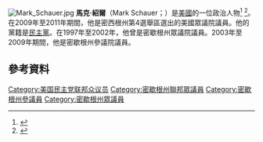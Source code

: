 {{noteTA
|1=zh-hans:绍尔;zh-hant:紹爾;zh-tw:蕭爾;
}}
[[File:Mark_Schauer.jpg|thumb]]
'''馬克·紹爾'''（Mark Schauer；{{bd|1961年|10月2日}}）是[[美國|美國]]的一位政治人物<ref name=MIManual2005>{{cite book | author = Michigan Legislative Service Bureau | title = Michigan Manual 2005-2006 | publisher = Legislative Council, State of Michigan | year = 2006 | location = Lansing, MI | pages = 149 | url = http://www.legislature.mi.gov/(S(khwxmyqj3u0soobvfl4d0b55))/mileg.aspx?page=MM2005-2006&chapter=3 | chapter = Biographical Sketches - Senate | chapterurl = http://www.legislature.mi.gov/documents/publications/manual/2005-2006/2005-MM-0149-0149-Schauer.pdf | ISBN = 1-878210-06-8 | accessdate = 2007-06-29 | archive-date = 2019-10-18 | archive-url = https://web.archive.org/web/20191018152646/http://www.legislature.mi.gov/(S(l53n5udm00aiyct3jmujykj1))/mileg.aspx?page=MM2005-2006 | dead-url = no }}</ref>
<ref name=MSD>{{cite web  | author = Michigan Senate Democrats  | title = Michigan Senate Democrats: About Mark Schauer  | year = 2007  | url = http://www.senate.mi.gov/schauer/about.php  | accessdate = 2007-06-29  | deadurl = yes  | archiveurl = https://web.archive.org/web/20071027132207/http://www.senate.mi.gov/schauer/about.php  | archivedate = 2007-10-27  }}</ref>。在2009年至2011年期間，他是密西根州第4選舉區選出的美國眾議院議員。他的黨籍是[[民主黨_(美國)|民主黨]]。在1997年至2002年，他曾是密歇根州眾議院議員。2003年至2009年期間，他是密歇根州參議院議員。

== 參考資料 ==
{{reflist}}
[[Category:美国民主党联邦众议员|Category:美国民主党联邦众议员]]
[[Category:密歇根州聯邦眾議員|Category:密歇根州聯邦眾議員]]
[[Category:密歇根州參議員|Category:密歇根州參議員]]
[[Category:密歇根州眾議員|Category:密歇根州眾議員]]